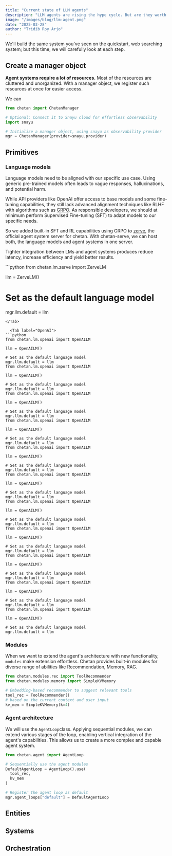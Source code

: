 ```yaml
---
title: "Current state of LLM agents"
description: "LLM agents are rising the hype cycle. But are they worth it?"
image: "/images/blog/llm-agent.png"
date: "2025-03-28"
author: "Tridib Roy Arjo"
---
```


We'll build the same system you've seen on the quickstart, web searching system; but this time, we will carefully look at each step.

## Create a manager object

**Agent systems require a lot of resources.** Most of the resources are cluttered and unorganized. With a manager object, we register such resources at once for easier access.

We can

```python
from chetan import ChetanManager

# Optional: Connect it to Snayu cloud for effortless observability
import snayu

# Initialize a manager object, using snayu as observability provider
mgr = ChetanManager(provider=snayu.provider)
```

## Primitives

### Language models

Language models need to be aligned with our specific use case. Using generic pre-trained models often leads to vague responses, hallucinations, and potential harm.

While API providers like OpenAI offer access to base models and some fine-tuning capabilities, they still lack advanced alignment techniques like RLHF with algorithms such as [GRPO](https://arxiv.org/pdf/2402.03300). As responsible developers, we should at minimum perform Supervised Fine-tuning (SFT) to adapt models to our specific needs.

So we added built-in SFT and RL capabilities using GRPO to [zerve](https://github.com/snayu-ai/zerve), the official agent system server for chetan. With chetan-serve, we can host both, the language models and agent systems in one server.

Tighter integration between LMs and agent systems produces reduce latency, increase efficiency and yield better results.

<Tabs>
  <Tab label="Zerve">
```python
from chetan.lm.zerve import ZerveLM

llm = ZerveLM()

# Set as the default language model
mgr.llm.default = llm
````
</Tab>

  <Tab label="OpenAI">
```python
from chetan.lm.openai import OpenAILM

llm = OpenAILM()

# Set as the default language model
mgr.llm.default = llm
from chetan.lm.openai import OpenAILM

llm = OpenAILM()

# Set as the default language model
mgr.llm.default = llm
from chetan.lm.openai import OpenAILM

llm = OpenAILM()

# Set as the default language model
mgr.llm.default = llm
from chetan.lm.openai import OpenAILM

llm = OpenAILM()

# Set as the default language model
mgr.llm.default = llm
from chetan.lm.openai import OpenAILM

llm = OpenAILM()

# Set as the default language model
mgr.llm.default = llm
from chetan.lm.openai import OpenAILM

llm = OpenAILM()

# Set as the default language model
mgr.llm.default = llm
from chetan.lm.openai import OpenAILM

llm = OpenAILM()

# Set as the default language model
mgr.llm.default = llm
from chetan.lm.openai import OpenAILM

llm = OpenAILM()

# Set as the default language model
mgr.llm.default = llm
from chetan.lm.openai import OpenAILM

llm = OpenAILM()

# Set as the default language model
mgr.llm.default = llm
from chetan.lm.openai import OpenAILM

llm = OpenAILM()

# Set as the default language model
mgr.llm.default = llm
from chetan.lm.openai import OpenAILM

llm = OpenAILM()

# Set as the default language model
mgr.llm.default = llm
````
</Tab>
</Tabs>

### Modules

When we want to extend the agent's architecture with new functionality, `modules` make extension effortless. Chetan provides built-in modules for diverse range of abilities like Recommendation, Memory, RAG.

```python
from chetan.modules.rec import ToolRecommender
from chetan.modules.memory import SimpleKVMemory

# Embedding-based recommender to suggest relevant tools
tool_rec = ToolRecommender()
# based on the current context and user input
kv_mem = SimpleKVMemory(k=4)
```

### Agent architecture

We will use the `AgentLoop`class. Applying sequential modules, we can extend various stages of the loop, enabling vertical integration of the agent's capabilities. This allows us to create a more complex and capable agent system.

```python
from chetan.agent import AgentLoop

# Sequentially use the agent modules
DefaultAgentLoop = AgentLoop().use(
  tool_rec,
  kv_mem
)

# Register the agent loop as default
mgr.agent_loops["default"] = DefaultAgentLoop
```

## Entities

## Systems

## Orchestration
